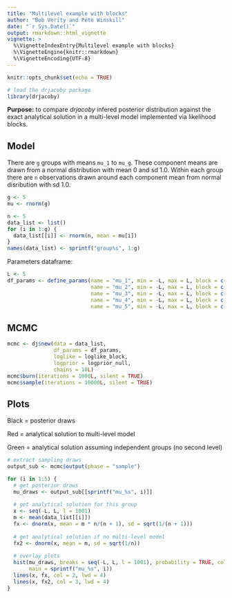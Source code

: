 ---
title: "Multilevel example with blocks"
author: "Bob Verity and Pete Winskill"
date: "`r Sys.Date()`"
output: rmarkdown::html_vignette
vignette: >
  %\VignetteIndexEntry{Multilevel example with blocks}
  %\VignetteEngine{knitr::rmarkdown}
  %\VignetteEncoding{UTF-8}
---

```{r setup, include=FALSE}
knitr::opts_chunk$set(echo = TRUE)
```

```{r, echo = FALSE}
# load the drjacoby package
library(drjacoby)
```

**Purpose:** to compare *drjacoby* infered posterior distribution against the exact analytical solution in a multi-level model implemented via likelihood blocks.

## Model

There are `g` groups with means `mu_1` to `mu_g`. These component means are drawn from a normal distribution with mean 0 and sd 1.0. Within each group there are `n` observations drawn around each component mean from normal disribution with sd 1.0.


```{r}
g <- 5
mu <- rnorm(g)

n <- 5
data_list <- list()
for (i in 1:g) {
  data_list[[i]] <- rnorm(n, mean = mu[i])
}
names(data_list) <- sprintf("group%s", 1:g)
```

Parameters dataframe:

```{r}
L <- 5
df_params <- define_params(name = "mu_1", min = -L, max = L, block = c(1, 6),
                           name = "mu_2", min = -L, max = L, block = c(2, 6),
                           name = "mu_3", min = -L, max = L, block = c(3, 6),
                           name = "mu_4", min = -L, max = L, block = c(4, 6),
                           name = "mu_5", min = -L, max = L, block = c(5, 6))
```

## MCMC

```{r cars}
mcmc <- dj$new(data = data_list,
               df_params = df_params,
               loglike = loglike_block,
               logprior = logprior_null,
               chains = 10L)
mcmc$burn(iterations = 1000L, silent = TRUE)
mcmc$sample(iterations = 10000L, silent = TRUE)
```

## Plots

Black = posterior draws

Red = analytical solution to multi-level model

Green = analytical solution assuming independent groups (no second level)

```{r, fig.width=6, fig.height=5}
# extract sampling draws
output_sub <- mcmc$output(phase = "sample")

for (i in 1:5) {
  # get posterior draws
  mu_draws <- output_sub[[sprintf("mu_%s", i)]]
  
  # get analytical solution for this group
  x <- seq(-L, L, l = 1001)
  m <- mean(data_list[[i]])
  fx <- dnorm(x, mean = m * n/(n + 1), sd = sqrt(1/(n + 1)))
  
  # get analytical solution if no multi-level model
  fx2 <- dnorm(x, mean = m, sd = sqrt(1/n))
  
  # overlay plots
  hist(mu_draws, breaks = seq(-L, L, l = 1001), probability = TRUE, col = "black",
       main = sprintf("mu_%s", i))
  lines(x, fx, col = 2, lwd = 4)
  lines(x, fx2, col = 3, lwd = 4)
}
```
